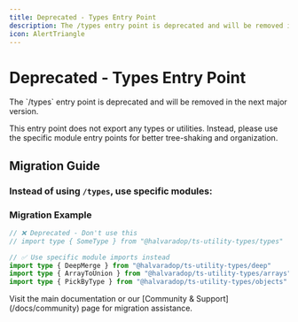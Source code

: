 ```yaml
---
title: Deprecated - Types Entry Point
description: The /types entry point is deprecated and will be removed in the next major version. Please use the default export from @halvaradop/ts-utility-types or import specific types from the appropriate entry point.
icon: AlertTriangle
---
```



# Deprecated - Types Entry Point

<Callout type="error" title="DEPRECATED">
    The `/types` entry point is deprecated and will be removed in the next major version.
</Callout>

This entry point does not export any types or utilities. Instead, please use the specific module entry points for better tree-shaking and organization.

## Migration Guide

### Instead of using `/types`, use specific modules:

<Cards>
    <Card title="Deep Operations" description="Advanced deep object manipulations" href="/docs/deep" />
    <Card title="Array Utilities" description="Array and tuple manipulations" href="/docs/arrays" />
    <Card title="Object Utilities" description="Object type transformations" href="/docs/objects" />
    <Card title="String Utilities" description="String type operations" href="/docs/strings" />
    <Card title="Number Utilities" description="Numeric type utilities" href="/docs/numbers" />
    <Card title="Type Guards" description="Type checking utilities" href="/docs/guards" />
    <Card title="Validation" description="Runtime type validation" href="/docs/validate" />
    <Card title="Testing" description="Type-level testing utilities" href="/docs/test" />
    <Card title="General Utils" description="General utility types" href="/docs/utils" />
</Cards>

### Migration Example

```ts
// ❌ Deprecated - Don't use this
// import type { SomeType } from "@halvaradop/ts-utility-types/types"

// ✅ Use specific module imports instead
import type { DeepMerge } from "@halvaradop/ts-utility-types/deep"
import type { ArrayToUnion } from "@halvaradop/ts-utility-types/arrays"
import type { PickByType } from "@halvaradop/ts-utility-types/objects"
```

<Callout type="info" title="Need Help?">
    Visit the main documentation or our [Community & Support](/docs/community) page for migration assistance.
</Callout>
